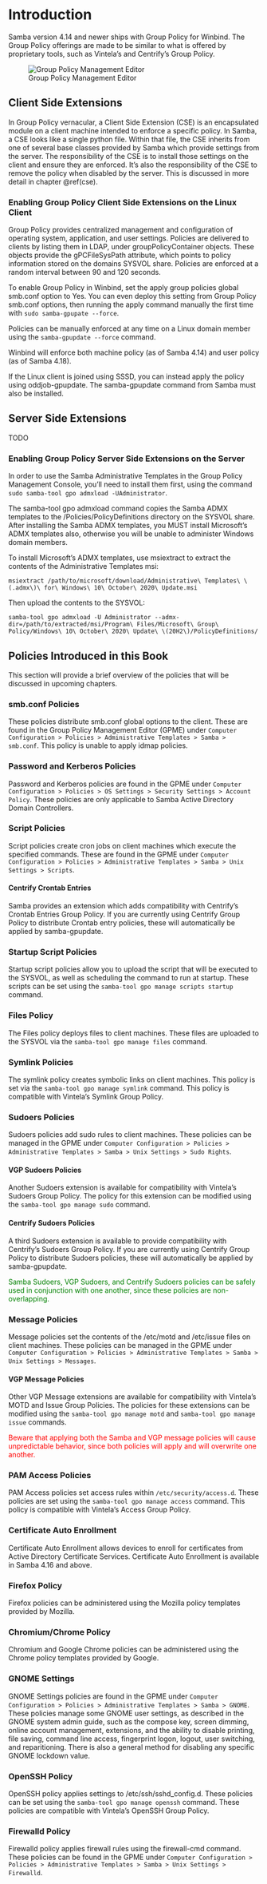# Introduction {#intro}

Samba version 4.14 and newer ships with Group Policy for Winbind. The Group Policy offerings are made to be similar to what is offered by proprietary tools, such as Vintela’s and Centrify’s Group Policy.

![Group Policy Management Editor](ch01-images/gpme.png)

## Client Side Extensions

In Group Policy vernacular, a Client Side Extension (CSE) is an encapsulated module on a client machine intended to enforce a specific policy. In Samba, a CSE looks like a single python file. Within that file, the CSE inherits from one of several base classes provided by Samba which provide settings from the server. The responsibility of the CSE is to install those settings on the client and ensure they are enforced. It's also the responsibility of the CSE to remove the policy when disabled by the server. This is discussed in more detail in chapter \@ref(cse).

### Enabling Group Policy Client Side Extensions on the Linux Client

Group Policy provides centralized management and configuration of operating system, application, and user settings. Policies are delivered to clients by listing them in LDAP, under groupPolicyContainer objects. These objects provide the gPCFileSysPath attribute, which points to policy information stored on the domains SYSVOL share. Policies are enforced at a random interval between 90 and 120 seconds.

To enable Group Policy in Winbind, set the apply group policies global smb.conf option to Yes. You can even deploy this setting from Group Policy smb.conf options, then running the apply command manually the first time with `sudo samba-gpupate --force`.

Policies can be manually enforced at any time on a Linux domain member using the `samba-gpupdate --force` command.

Winbind will enforce both machine policy (as of Samba 4.14) and user policy (as of Samba 4.18).

If the Linux client is joined using SSSD, you can instead apply the policy using oddjob-gpupdate. The samba-gpupdate command from Samba must also be installed.

## Server Side Extensions

TODO

### Enabling Group Policy Server Side Extensions on the Server

In order to use the Samba Administrative Templates in the Group Policy Management Console, you’ll need to install them first, using the command `sudo samba-tool gpo admxload -UAdministrator`.

The samba-tool gpo admxload command copies the Samba ADMX templates to the <domain>/Policies/PolicyDefinitions directory on the SYSVOL share. After installing the Samba ADMX templates, you MUST install Microsoft's ADMX templates also, otherwise you will be unable to administer Windows domain members.

To install Microsoft's ADMX templates, use msiextract to extract the contents of the Administrative Templates msi:

```
msiextract /path/to/microsoft/download/Administrative\ Templates\ \(.admx\)\ for\ Windows\ 10\ October\ 2020\ Update.msi
```

Then upload the contents to the SYSVOL:

```
samba-tool gpo admxload -U Administrator --admx-dir=/path/to/extracted/msi/Program\ Files/Microsoft\ Group\ Policy/Windows\ 10\ October\ 2020\ Update\ \(20H2\)/PolicyDefinitions/
```

## Policies Introduced in this Book

This section will provide a brief overview of the policies that will be discussed in upcoming chapters.

### smb.conf Policies

These policies distribute smb.conf global options to the client. These are found in the Group Policy Management Editor (GPME) under `Computer Configuration > Policies > Administrative Templates > Samba > smb.conf`. This policy is unable to apply idmap policies.

### Password and Kerberos Policies

Password and Kerberos policies are found in the GPME under `Computer Configuration > Policies > OS Settings > Security Settings > Account Policy`. These policies are only applicable to Samba Active Directory Domain Controllers.

### Script Policies

Script policies create cron jobs on client machines which execute the specified commands. These are found in the GPME under `Computer Configuration > Policies > Administrative Templates > Samba > Unix Settings > Scripts`.

#### Centrify Crontab Entries

Samba provides an extension which adds compatibility with Centrify's Crontab Entries Group Policy. If you are currently using Centrify Group Policy to distribute Crontab entry policies, these will automatically be applied by samba-gpupdate.

### Startup Script Policies

Startup script policies allow you to upload the script that will be executed to the SYSVOL, as well as scheduling the command to run at startup. These scripts can be set using the `samba-tool gpo manage scripts startup` command.

### Files Policy

The Files policy deploys files to client machines. These files are uploaded to the SYSVOL via the `samba-tool gpo manage files` command.

### Symlink Policies

The symlink policy creates symbolic links on client machines. This policy is set via the `samba-tool gpo manage symlink` command. This policy is compatible with Vintela's Symlink Group Policy.

### Sudoers Policies

Sudoers policies add sudo rules to client machines. These policies can be managed in the GPME under `Computer Configuration > Policies > Administrative Templates > Samba > Unix Settings > Sudo Rights`.

#### VGP Sudoers Policies

Another Sudoers extension is available for compatibility with Vintela's Sudoers Group Policy. The policy for this extension can be modified using the `samba-tool gpo manage sudo` command.

#### Centrify Sudoers Policies

A third Sudoers extension is available to provide compatibility with Centrify's Sudoers Group Policy. If you are currently using Centrify Group Policy to distribute Sudoers policies, these will automatically be applied by samba-gpupdate.

::: {#info style="color: green;"}
Samba Sudoers, VGP Sudoers, and Centrify Sudoers policies can be safely used in conjunction with one another, since these policies are non-overlapping.
:::

### Message Policies

Message policies set the contents of the /etc/motd and /etc/issue files on client machines. These policies can be managed in the GPME under `Computer Configuration > Policies > Administrative Templates > Samba > Unix Settings > Messages`.

#### VGP Message Policies

Other VGP Message extensions are available for compatibility with Vintela's MOTD and Issue Group Policies. The policies for these extensions can be modified using the `samba-tool gpo manage motd` and `samba-tool gpo manage issue` commands.

::: {#warn style="color: red;"}
Beware that applying both the Samba and VGP message policies will cause unpredictable behavior, since both policies will apply and will overwrite one another.
:::

### PAM Access Policies

PAM Access policies set access rules within `/etc/security/access.d`. These policies are set using the `samba-tool gpo manage access` command. This policy is compatible with Vintela's Access Group Policy.

### Certificate Auto Enrollment

Certificate Auto Enrollment allows devices to enroll for certificates from Active Directory Certificate Services. Certificate Auto Enrollment is available in Samba 4.16 and above.

### Firefox Policy

Firefox policies can be administered using the Mozilla policy templates provided by Mozilla.

### Chromium/Chrome Policy

Chromium and Google Chrome policies can be administered using the Chrome policy templates provided by Google.

### GNOME Settings

GNOME Settings policies are found in the GPME under `Computer Configuration > Policies > Administrative Templates > Samba > GNOME`. These policies manage some GNOME user settings, as described in the GNOME system admin guide, such as the compose key, screen dimming, online account management, extensions, and the ability to disable printing, file saving, command line access, fingerprint logon, logout, user switching, and reparitioning. There is also a general method for disabling any specific GNOME lockdown value.

### OpenSSH Policy

OpenSSH policy applies settings to /etc/ssh/sshd_config.d. These policies can be set using the `samba-tool gpo manage openssh` command. These policies are compatible with Vintela's OpenSSH Group Policy.

### Firewalld Policy

Firewalld policy applies firewall rules using the firewall-cmd command. These policies can be found in the GPME under `Computer Configuration > Policies > Administrative Templates > Samba > Unix Settings > Firewalld`.
